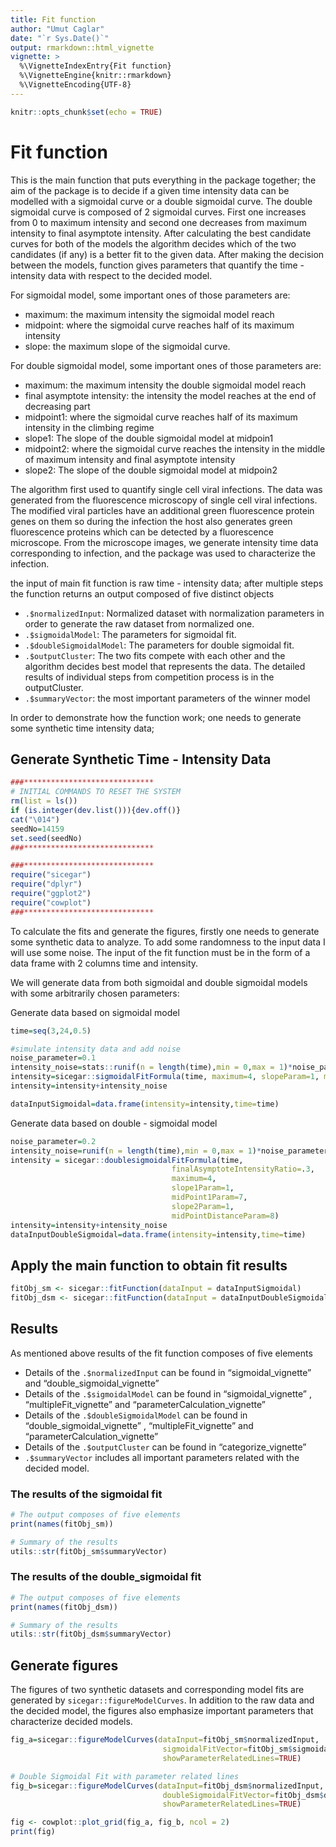 ```yaml
---
title: Fit function
author: "Umut Caglar"
date: "`r Sys.Date()`"
output: rmarkdown::html_vignette
vignette: >
  %\VignetteIndexEntry{Fit function}
  %\VignetteEngine{knitr::rmarkdown}
  %\VignetteEncoding{UTF-8}
---
```

  
```r
knitr::opts_chunk$set(echo = TRUE)
```
  
# Fit function

This is the main function that puts everything in the package together; the aim of the package is to decide if a given time intensity data can be modelled with a sigmoidal curve or a double sigmoidal curve. The double sigmoidal curve is composed of 2 sigmoidal curves. First one increases from 0 to maximum intensity and second one decreases from maximum intensity to final asymptote intensity. After calculating the best candidate curves for both of the models the algorithm decides which of the two candidates (if any) is a better fit to the given data. After making the decision between the models, function gives parameters that quantify the time - intensity data with respect to the decided model. 

For sigmoidal model, some important ones of those parameters are: 

* maximum: the maximum intensity the sigmoidal model reach
* midpoint: where the sigmoidal curve reaches half of its maximum intensity
* slope: the maximum slope of the sigmoidal curve.

For double sigmoidal model, some important ones of those parameters are:

* maximum: the maximum intensity the double sigmoidal model reach
* final asymptote intensity: the intensity the model reaches at the end of decreasing part
* midpoint1: where the sigmoidal curve reaches half of its maximum intensity in the climbing regime
* slope1: The slope of the double sigmoidal model at midpoin1
* midpoint2: where the sigmoidal curve reaches the intensity in the middle of maximum intensity and final asymptote intensity
* slope2: The slope of the double sigmoidal model at midpoin2

The algorithm first used to quantify single cell viral infections. The data was generated from the fluorescence microscopy of single cell viral infections. The modified viral particles have an additional green fluorescence protein genes on them so during the infection the host also generates green fluorescence proteins which can be detected by a fluorescence microscope. From the microscope images, we generate intensity time data corresponding to infection, and the package was used to characterize the infection.

the input of main fit function is raw time - intensity data; after multiple steps the function returns an output composed of five distinct objects

* `.$normalizedInput`: Normalized dataset with normalization parameters in order to generate the raw dataset from normalized one. 
* `.$sigmoidalModel`: The parameters for sigmoidal fit.
* `.$doubleSigmoidalModel`: The parameters for double sigmoidal fit.
* `.$outputCluster`: The two fits compete with each other and the algorithm decides best model that represents the data. The detailed results of individual steps from competition process is in the outputCluster.
* `.$summaryVector`: the most important parameters of the winner model

In order to demonstrate how the function work; one needs to generate some synthetic time intensity data;


## Generate Synthetic Time - Intensity Data
```r

###*****************************
# INITIAL COMMANDS TO RESET THE SYSTEM
rm(list = ls())
if (is.integer(dev.list())){dev.off()}
cat("\014")
seedNo=14159
set.seed(seedNo)
###*****************************

###*****************************
require("sicegar")
require("dplyr")
require("ggplot2")
require("cowplot")
###*****************************
```


To calculate the fits and generate the figures, firstly one needs to generate some synthetic data to analyze. To add some randomness to the input data I will use some noise. The input of the fit function must be in the form of a data frame with 2 columns time and intensity. 

We will generate data from both sigmoidal and double sigmoidal models with some arbitrarily chosen parameters:

Generate data based on sigmoidal model
```r
time=seq(3,24,0.5)

#simulate intensity data and add noise
noise_parameter=0.1
intensity_noise=stats::runif(n = length(time),min = 0,max = 1)*noise_parameter
intensity=sicegar::sigmoidalFitFormula(time, maximum=4, slopeParam=1, midPoint=8)
intensity=intensity+intensity_noise

dataInputSigmoidal=data.frame(intensity=intensity,time=time)
```


Generate data based on double - sigmoidal model
```r
noise_parameter=0.2
intensity_noise=runif(n = length(time),min = 0,max = 1)*noise_parameter
intensity = sicegar::doublesigmoidalFitFormula(time,
                                    finalAsymptoteIntensityRatio=.3,
                                    maximum=4,
                                    slope1Param=1,
                                    midPoint1Param=7,
                                    slope2Param=1,
                                    midPointDistanceParam=8)
intensity=intensity+intensity_noise
dataInputDoubleSigmoidal=data.frame(intensity=intensity,time=time)
```


## Apply the main function to obtain fit results

```r
fitObj_sm <- sicegar::fitFunction(dataInput = dataInputSigmoidal)
fitObj_dsm <- sicegar::fitFunction(dataInput = dataInputDoubleSigmoidal)
```

## Results

As mentioned above results of the fit function composes of five elements

* Details of the `.$normalizedInput` can be found in "sigmoidal_vignette" and "double_sigmoidal_vignette"
* Details of the `.$sigmoidalModel` can be found in "sigmoidal_vignette" , "multipleFit_vignette" and "parameterCalculation_vignette"
* Details of the `.$doubleSigmoidalModel` can be found in "double_sigmoidal_vignette" , "multipleFit_vignette" and "parameterCalculation_vignette"
* Details of the `.$outputCluster` can be found in "categorize_vignette"
* `.$summaryVector` includes all important parameters related with the decided model. 

### The results of the sigmoidal fit


```r

# The output composes of five elements
print(names(fitObj_sm))

# Summary of the results
utils::str(fitObj_sm$summaryVector)
```


### The results of the double_sigmoidal fit

```r

# The output composes of five elements
print(names(fitObj_dsm))

# Summary of the results
utils::str(fitObj_dsm$summaryVector)
```

## Generate figures

The figures of two synthetic datasets and corresponding model fits are generated by `sicegar::figureModelCurves`. In addition to the raw data and the decided model, the figures also emphasize important parameters that characterize decided models.


```r
fig_a=sicegar::figureModelCurves(dataInput=fitObj_sm$normalizedInput,
                                  sigmoidalFitVector=fitObj_sm$sigmoidalModel,
                                  showParameterRelatedLines=TRUE)

# Double Sigmoidal Fit with parameter related lines
fig_b=sicegar::figureModelCurves(dataInput=fitObj_dsm$normalizedInput,
                                  doubleSigmoidalFitVector=fitObj_dsm$doubleSigmoidalModel,
                                  showParameterRelatedLines=TRUE)

fig <- cowplot::plot_grid(fig_a, fig_b, ncol = 2)
print(fig)
```
